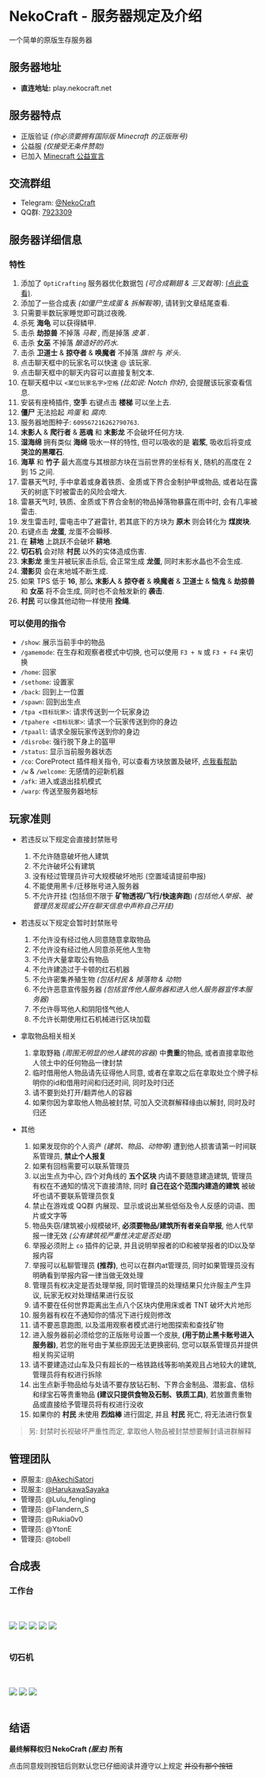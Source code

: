 

# NekoCraft - 服务器规定及介绍

一个简单的原版生存服务器

## 服务器地址

- **直连地址:** play.nekocraft.net

## 服务器特点

- 正版验证 *(你必须要拥有国际版 Minecraft 的正版账号)*
- 公益服 *(仅接受无条件赞助)*
- 已加入 [Minecraft 公益宣言](https://nonprofit-minecraft.org)

## 交流群组

- Telegram: [@NekoCraft](https://t.me/NekoCraft)
- QQ群: [7923309](https://jq.qq.com/?_wv=1027&k=5NWK20A)

## 服务器详细信息

### 特性

1. 添加了 `OptiCrafting` 服务器优化数据包 *(可合成鞘翅 & 三叉戟等)*: [(点此查看)](https://www.bilibili.com/read/cv3138258).
2. 添加了一些合成表 *(如僵尸生成蛋 & 拆解鞍等)*, 请转到文章结尾查看.
3. 只需要半数玩家睡觉即可跳过夜晚.
4. 杀死 **海龟** 可以获得鳞甲.
5. 击杀 **劫掠兽** 不掉落 *马鞍* , 而是掉落 *皮革* .
6. 击杀 **女巫** 不掉落 *酿造好的药水*.
7. 击杀 **卫道士** & **掠夺者** & **唤魔者** 不掉落 *旗帜* 与 *斧头*.
8. 点击聊天框中的玩家名可以快速 @ 该玩家.
9. 点击聊天框中的聊天内容可以直接复制文本.
10. 在聊天框中以 `<某位玩家名字>空格` *(比如说: Notch 你好)*, 会提醒该玩家查看信息.
11. 安装有座椅插件, **空手** 右键点击 **楼梯** 可以坐上去.
12. **僵尸** 无法拾起 *鸡蛋* 和 *腐肉*.
13. 服务器地图种子: `609567216262790763`.
14. **末影人** & **爬行者** & **恶魂** 和 **末影龙** 不会破坏任何方块.
15. **湿海绵** 拥有类似 **海绵** 吸水一样的特性, 但可以吸收的是 **岩浆**, 吸收后将变成 **哭泣的黑曜石**.
16. **海草** 和 **竹子** 最大高度与其根部方块在当前世界的坐标有关, 随机的高度在 2 到 15 之间.
17. 雷暴天气时, 手中拿着或身着铁质、金质或下界合金制护甲或物品, 或者站在露天的树底下时被雷击的风险会增大.
18. 雷暴天气时, 铁质、金质或下界合金制的物品掉落物暴露在雨中时, 会有几率被雷击.
19. 发生雷击时, 雷电击中了避雷针, 若其底下的方块为 **原木** 则会转化为 **煤炭块**.
20. 右键点击 **龙蛋**, 龙蛋不会瞬移.
21. 在 **耕地** 上跳跃不会破坏 **耕地**.
22. **切石机** 会对除 **村民** 以外的实体造成伤害.
23. **末影龙** 重生并被玩家击杀后, 会正常生成 **龙蛋**, 同时末影水晶也不会生成.
24. **潜影贝** 会在末地城不断生成.
25. 如果 TPS 低于 **16**, 那么 **末影人** & **掠夺者** & **唤魔者** & **卫道士** & **恼鬼** & **劫掠兽** 和 **女巫** 将不会生成, 同时也不会触发新的 **袭击**.
26. **村民** 可以像其他动物一样使用 **拴绳**.

### 可以使用的指令

- `/show`: 展示当前手中的物品
- `/gamemode`: 在生存和观察者模式中切换, 也可以使用 `F3 + N` 或 `F3 + F4` 来切换
- `/home`: 回家
- `/sethome`: 设置家
- `/back`: 回到上一位置
- `/spawn`: 回到出生点
- `/tpa <目标玩家>`: 请求传送到一个玩家身边
- `/tpahere <目标玩家>`: 请求一个玩家传送到你的身边
- `/tpaall`: 请求全服玩家传送到你的身边
- `/disrobe`: 强行脱下身上的盔甲
- `/status`: 显示当前服务器状态
- `/co`: CoreProtect 插件相关指令, 可以查看方块放置及破坏, [点我看帮助](http://mineplugin.org/CoreProtect#.E5.91.BD.E4.BB.A4)
- `/w` & `/welcome`: 无感情的迎新机器
- `/afk`: 进入或退出挂机模式
- `/warp`: 传送至服务器地标

## 玩家准则

- 若违反以下规定会直接封禁账号
  1. 不允许随意破坏他人建筑
  2. 不允许破坏公有建筑
  3. 没有经过管理员许可大规模破坏地形 (空置域请提前申报)
  4. 不能使用黑卡/迁移账号进入服务器
  5. 不允许开挂 (包括但不限于 **矿物透视/飞行/快速奔跑**) *(包括他人举报、被管理员发现或公开在聊天信息中声称自己开挂)*

- 若违反以下规定会暂时封禁账号
  1. 不允许没有经过他人同意随意拿取物品
  2. 不允许没有经过他人同意杀死他人生物
  3. 不允许大量拿取公有物品
  4. 不允许建造过于卡顿的红石机器
  5. 不允许密集养殖生物 *(包括村民 & 掉落物 & 动物)*
  6. 不允许恶意宣传服务器 *(包括宣传他人服务器和进入他人服务器宣传本服务器)*
  7. 不允许辱骂他人和阴阳怪气他人
  8. 不允许长期使用红石机械进行区块加载

- 拿取物品相关相关
  1. 拿取野箱 *(周围无明显的他人建筑的容器)* 中**贵重**的物品, 或者直接拿取他人领土中的任何物品一律封禁
  2. 临时借用他人物品请先征得他人同意, 或者在拿取之后在拿取处立个牌子标明你的id和借用时间和归还时间, 同时及时归还
  3. 请不要到处打开/翻弄他人的容器
  4. 如果你因为拿取他人物品被封禁, 可加入交流群解释缘由以解封, 同时及时归还

- 其他
  1. 如果发现你的个人资产 *(建筑、物品、动物等)* 遭到他人损害请第一时间联系管理员, **禁止个人报复**
  2. 如果有回档需要可以联系管理员
  3. 以出生点为中心, 四个对角线的 **五个区块** 内请不要随意建造建筑, 管理员有权在不通知的情况下直接清除, 同时 **自己在这个范围内建造的建筑** 被破坏也请不要联系管理员恢复
  4. 禁止在游戏或 QQ群 内展现、显示或说出某些低俗及令人反感的词语、图片或文字等
  5. 物品失窃/建筑被小规模破坏, **必须要物品/建筑所有者亲自举报**, 他人代举报一律无效 *(公有建筑视严重性决定是否处理)*
  6. 举报必须附上 `co` 插件的记录, 并且说明举报者的ID和被举报者的ID以及举报内容
  7. 举报可以私聊管理员 **(推荐)**, 也可以在群内at管理员, 同时如果管理员没有明确看到举报内容一律当做无效处理
  8. 管理员有权决定是否处理举报, 同时管理员的处理结果只允许服主产生异议, 玩家无权对处理结果进行反驳
  9. 请不要在任何世界距离出生点八个区块内使用床或者 TNT 破坏大片地形
  10. 服务器有权在不通知你的情况下进行规则修改
  11. 请不要恶意跑图, 以及滥用观察者模式进行地图探索和查找矿物
  12. 进入服务器前必须给您的正版账号设置一个皮肤, **(用于防止黑卡账号进入服务器)**, 若您的账号由于某些原因无法更换密码, 您可以联系管理员并提供相关购买证明
  13. 请不要建造过山车及只有超长的一格铁路线等影响美观且占地较大的建筑, 管理员将有权进行拆除
  14. 出生点新手物品给与处请不要存放钻石制、下界合金制品、潜影盒、信标和绿宝石等贵重物品 **(建议只提供食物及石制、铁质工具)**, 若放置贵重物品或直接给予管理员将有权进行没收
  15. 如果你的 **村民** 未使用 **烈焰棒** 进行固定, 并且 **村民** 死亡, 将无法进行恢复

> 另: 封禁时长视破坏严重性而定, 拿取他人物品被封禁想要解封请进群解释

## 管理团队

- 原服主: [@AkechiSatori](https://t.me/AkechiSatori)
- 现服主: [@HarukawaSayaka](https://t.me/HarukawaSayaka)
- 管理员: @Lulu_fengling
- 管理员: @Flandern_S
- 管理员: @Rukia0v0
- 管理员: @YtonE
- 管理员: @tobell

## 合成表

### 工作台

<br />
<br />
<img src={elytra} />
<img src={trident} />
<img src={zombie_egg} />
<img src={blue_ice} />
<img src={sponge} />
<br />
<br />

### 切石机

<br />
<br />
<img src={leather} />
<img src={brick} />
<img src={cyle} />
<br />
<br />

## 结语

**最终解释权归 NekoCraft *(服主)* 所有**

点击同意规则按钮后则默认您已仔细阅读并遵守以上规定 ~~并没有那个按钮~~
